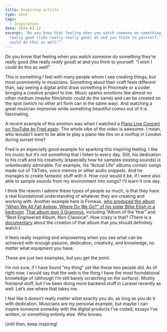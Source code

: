 ```yaml
---
title: Inspiring artists
type: note
tags:
  - Inspiration
date: 2024-03-12
excerpt: 'Do you know that feeling when you watch someone do something they’re
  really good (like really really good) at and you think to yourself: “I wish I
  could do this as well!”'
---
```


Do you know that feeling when you watch someone do something they’re really good (like really _really_ good) at and you think to yourself: “I wish I could do this as well!”

This is something I feel with many people whom I see creating things, but most prominently in musicians. Something about their craft feels different than, say seeing a digital artist draw something in Procreate or a coder bringing a creative project to live. Music sparks emotions like almost no other medium (maybe film/photo could do the same) and can be created on the spot (which no other art form can in the same way). And watching a great musician improvise while something beautiful comes out of it is fascinating.

A recent example of this emotion was when I watched a [Piano Live Concert on YouTube by Fred again](https://www.youtube.com/live/XpBRuwK5aN4?si=VD1FlS9noYzuR50G). The whole vibe of the video is awesome. I mean, who wouldn’t want to be able to play a piano like this on a rooftop in London during sunset time?

Fred is an especially good example for sparking this inspiring feeling. I like his music but it’s not something that I listen to every day. Still, his dedication to his craft and his creativity (especially how he samples existing sounds) is unbelievably admirable. For example, his “Actual Life” albums contain songs made out of TikToks, voice memos or other audio snippets. And he manages to create fantastic stuff with it. How cool would it be, if I were also able to sample sounds from my environment into songs? I’ll learn it one day.

I think the reason I admire these types of people so much, is that they have a real foundational understanding of whatever they are creating and working with. Another example here is Finneas, [who produced the album “When We All Fall Asleep, Where Do We Go?” of his sister Billie Eilish in a bedroom](https://youtu.be/Sp-eNvKV0to?si=7YOMK-Op7o1bu2Tn). [That album won 3 Grammys](https://en.wikipedia.org/wiki/When_We_All_Fall_Asleep,_Where_Do_We_Go%3F#Accolades), including “Album of the Year” and “Best Engineered Album, Non-Classical”. How crazy is that?
(There is a [documentary](https://www.imdb.com/title/tt11459366/) about the creation of that album that you should definitely watch.)

It feels really inspiring and empowering when you see what can be achieved with enough passion, dedication, creativity, and knowledge, no matter what equipment you have.

These are just two examples, but you get the point.

I’m not sure, if I have found “my thing” yet like these two people did. As of right now, I would say that the web is the thing I have the most foundational knowledge of (although I’m still barely scratching on the surface). Mostly frontend stuff, but I’ve been doing more backend stuff in Laravel recently as well. Let’s see where that takes me.

I feel like it doesn’t really matter _what_ exactly you do, as long as you do it with dedication. Musicians are my personal example, but maybe I can inspire someone someday with the digital products I’ve coded, essays I’ve written, or something entirely else. Who knows.

Until then, keep inspiring!
